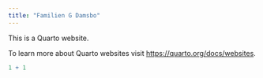 ```yaml
---
title: "Familien G Damsbo"
---
```


This is a Quarto website.

To learn more about Quarto websites visit <https://quarto.org/docs/websites>.

```r
1 + 1
```
